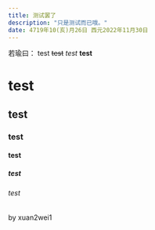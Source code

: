 ```yaml
---
title: 测试罢了
description: "只是测试而已哦。"
date: 4719年10(亥)月26日 西元2022年11月30日
---
```


若瑜曰：
test
~~test~~
_test_
__test__
# test
## test
### test
#### test
##### test
###### test
by xuan2wei1
